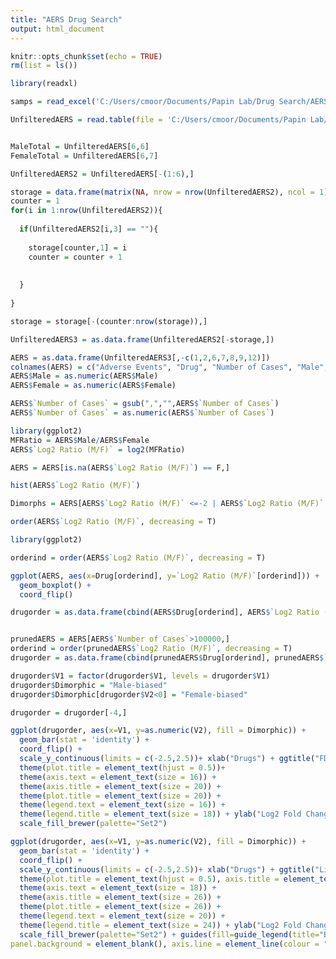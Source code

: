 ---
title: "AERS Drug Search"
output: html_document
---

```{r setup, include=FALSE}
knitr::opts_chunk$set(echo = TRUE)
rm(list = ls())
```



```{r cars}
library(readxl)

samps = read_excel('C:/Users/cmoor/Documents/Papin Lab/Drug Search/AERS.xlsx', col_names = F)

UnfilteredAERS = read.table(file = 'C:/Users/cmoor/Documents/Papin Lab/Drug Search/aersMineExploreDataSet_3696.tsv', sep = '\t', header = TRUE)


MaleTotal = UnfilteredAERS[6,6]
FemaleTotal = UnfilteredAERS[6,7]

UnfilteredAERS2 = UnfilteredAERS[-(1:6),]

storage = data.frame(matrix(NA, nrow = nrow(UnfilteredAERS2), ncol = 1))
counter = 1
for(i in 1:nrow(UnfilteredAERS2)){
  
  if(UnfilteredAERS2[i,3] == ""){
    
    storage[counter,1] = i
    counter = counter + 1
    
    
  }
  
}

storage = storage[-(counter:nrow(storage)),]

UnfilteredAERS3 = as.data.frame(UnfilteredAERS2[-storage,])

AERS = as.data.frame(UnfilteredAERS3[,-c(1,2,6,7,8,9,12)])
colnames(AERS) = c("Adverse Events", "Drug", "Number of Cases", "Male", "Female")
AERS$Male = as.numeric(AERS$Male)
AERS$Female = as.numeric(AERS$Female)

AERS$`Number of Cases` = gsub(",","",AERS$`Number of Cases`)
AERS$`Number of Cases` = as.numeric(AERS$`Number of Cases`)

```


```{r Analysis}
library(ggplot2)
MFRatio = AERS$Male/AERS$Female
AERS$`Log2 Ratio (M/F)` = log2(MFRatio)

AERS = AERS[is.na(AERS$`Log2 Ratio (M/F)`) == F,]

hist(AERS$`Log2 Ratio (M/F)`)

Dimorphs = AERS[AERS$`Log2 Ratio (M/F)` <=-2 | AERS$`Log2 Ratio (M/F)` >=2,]

order(AERS$`Log2 Ratio (M/F)`, decreasing = T)

```

```{r vis}
library(ggplot2)

orderind = order(AERS$`Log2 Ratio (M/F)`, decreasing = T)

ggplot(AERS, aes(x=Drug[orderind], y=`Log2 Ratio (M/F)`[orderind])) + 
  geom_boxplot() +
  coord_flip()

drugorder = as.data.frame(cbind(AERS$Drug[orderind], AERS$`Log2 Ratio (M/F)`[orderind]))


prunedAERS = AERS[AERS$`Number of Cases`>100000,]
orderind = order(prunedAERS$`Log2 Ratio (M/F)`, decreasing = T)
drugorder = as.data.frame(cbind(prunedAERS$Drug[orderind], prunedAERS$`Log2 Ratio (M/F)`[orderind]))

drugorder$V1 = factor(drugorder$V1, levels = drugorder$V1)
drugorder$Dimorphic = "Male-biased"
drugorder$Dimorphic[drugorder$V2<0] = "Female-biased"

drugorder = drugorder[-4,]

ggplot(drugorder, aes(x=V1, y=as.numeric(V2), fill = Dimorphic)) + 
  geom_bar(stat = 'identity') +
  coord_flip() +
  scale_y_continuous(limits = c(-2.5,2.5))+ xlab("Drugs") + ggtitle("FDA Adverse Event Reporting System (>100000 Reports)") +
  theme(plot.title = element_text(hjust = 0.5))+
  theme(axis.text = element_text(size = 16)) +
  theme(axis.title = element_text(size = 20)) +
  theme(plot.title = element_text(size = 20)) +
  theme(legend.text = element_text(size = 16)) +
  theme(legend.title = element_text(size = 18)) + ylab("Log2 Fold Change (M/F)") +theme(plot.title = element_text(face = "bold")) +
  scale_fill_brewer(palette="Set2")

ggplot(drugorder, aes(x=V1, y=as.numeric(V2), fill = Dimorphic)) + 
  geom_bar(stat = 'identity') +
  coord_flip() +
  scale_y_continuous(limits = c(-2.5,2.5))+ xlab("Drugs") + ggtitle("Liver-Related Reports (>100000)") +
  theme(plot.title = element_text(hjust = 0.5), axis.title = element_text(face="bold"), legend.title = element_text(face="bold"))+
  theme(axis.text = element_text(size = 18)) +
  theme(axis.title = element_text(size = 26)) +
  theme(plot.title = element_text(size = 26)) +
  theme(legend.text = element_text(size = 20)) +
  theme(legend.title = element_text(size = 24)) + ylab("Log2 Fold Change (M/F)") +theme(plot.title = element_text(face = "bold")) +
  scale_fill_brewer(palette="Set2") + guides(fill=guide_legend(title="Bias"))+ theme(panel.grid.major = element_blank(), panel.grid.minor = element_blank(),
panel.background = element_blank(), axis.line = element_line(colour = "black"))
```


